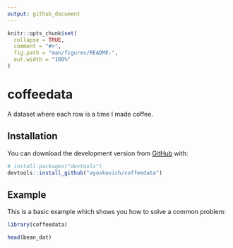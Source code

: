 ```yaml
---
output: github_document
---
```


<!-- README.md is generated from README.Rmd. Please edit that file -->

```r
knitr::opts_chunk$set(
  collapse = TRUE,
  comment = "#>",
  fig.path = "man/figures/README-",
  out.width = "100%"
)
```

# coffeedata

<!-- badges: start -->
<!-- badges: end -->

A dataset where each row is a time I made coffee.

## Installation

You can download the development version from [GitHub](https://github.com/) with:

``` r
# install.packages("devtools")
devtools::install_github("ayoskovich/coffeedata")
```
## Example

This is a basic example which shows you how to solve a common problem:

```r
library(coffeedata)

head(bean_dat)
```
